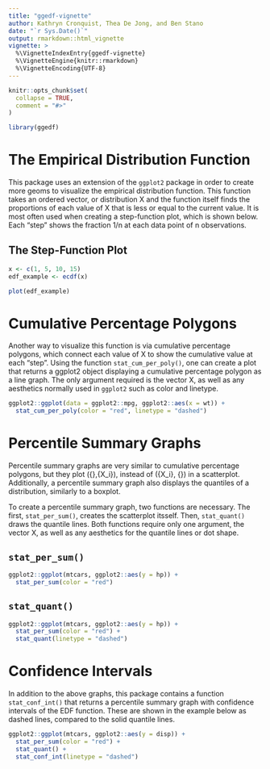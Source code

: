 ```yaml
---
title: "ggedf-vignette"
author: Kathryn Cronquist, Thea De Jong, and Ben Stano
date: "`r Sys.Date()`"
output: rmarkdown::html_vignette
vignette: >
  %\VignetteIndexEntry{ggedf-vignette}
  %\VignetteEngine{knitr::rmarkdown}
  %\VignetteEncoding{UTF-8}
---
```


```r
knitr::opts_chunk$set(
  collapse = TRUE,
  comment = "#>"
)
```

```r
library(ggedf)
```

# The Empirical Distribution Function

This package uses an extension of the `ggplot2` package in order to create more
geoms to visualize the empirical distribution function. This function takes an ordered
vector, or distribution X and the function itself finds the proportions of each 
value of X that is less or equal to the current value. It is most often used when 
creating a step-function plot, which is shown below. Each "step" shows the fraction
1/n at each data point of n observations.

## The Step-Function Plot

```r
x <- c(1, 5, 10, 15)
edf_example <- ecdf(x)

plot(edf_example)
```

# Cumulative Percentage Polygons

Another way to visualize this function is via cumulative percentage polygons, 
which connect each value of X to show the cumulative value at each "step". Using 
the function `stat_cum_per_poly()`, one can create a plot that returns a ggplot2 
object displaying a cumulative percentage polygon as a line graph. The only 
argument required is the vector X, as well as any aesthetics normally used in
`ggplot2` such as color and linetype. 

```r
ggplot2::ggplot(data = ggplot2::mpg, ggplot2::aes(x = wt)) +
  stat_cum_per_poly(color = "red", linetype = "dashed")
```


# Percentile Summary Graphs

Percentile summary graphs are very similar to cumulative percentage polygons,
but they plot ({\frac{i}{n}},{X_i}), instead of ({X_i}, {\frac{i}{n}}) in a 
scatterplot. Additionally, a percentile summary graph also displays the quantiles
of a distribution, similarly to a boxplot. \

To create a percentile summary graph, two functions are necessary. The first, 
`stat_per_sum()`, creates the scatterplot itsself. Then, `stat_quant()` draws
the quantile lines. Both functions require only one argument, the vector X, as
well as any aesthetics for the quantile lines or dot shape.

## `stat_per_sum()`

```r
ggplot2::ggplot(mtcars, ggplot2::aes(y = hp)) + 
  stat_per_sum(color = "red")
```

## `stat_quant()`

```r
ggplot2::ggplot(mtcars, ggplot2::aes(y = hp)) + 
  stat_per_sum(color = "red") +
  stat_quant(linetype = "dashed")
```


# Confidence Intervals

In addition to the above graphs, this package contains a function `stat_conf_int()`
that returns a percentile summary graph with confidence intervals of the EDF 
function. These are shown in the example below as dashed lines, compared to the 
solid quantile lines.

```r
ggplot2::ggplot(mtcars, ggplot2::aes(y = disp)) + 
  stat_per_sum(color = "red") +
  stat_quant() +
  stat_conf_int(linetype = "dashed")
```



